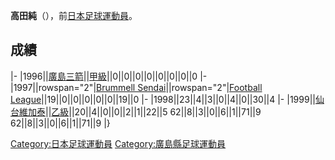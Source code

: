 {{Infobox football biography
|name=高田純
|image=
|fullname=高田純
|birth_date={{Birth date and age|1977|12|6}}
|cityofbirth=[[廣島縣|廣島縣]]
|countryofbirth=[[日本|日本]]
|position=[[前鋒_(足球)|前鋒]]
|currentclub=
|years=1996<br/>1997-1999
|clubs=[[廣島三箭|廣島三箭]]<br/>[[仙台維加泰|Brummell Sendai/仙台維加泰]]
|caps(goals)=
|nationalyears=
|nationalteam=
|nationalcaps(goals)=
}}
'''高田純'''（{{Bd|1977年|12月6日||}}），前[[日本|日本]][[足球|足球]][[運動員|運動員]]。

==成績==
{{Football player club statistics 1|YYN}}
{{Football player club statistics 2|JPN|YYN}}
|-
|1996||[[廣島三箭|廣島三箭]]||[[日本職業足球甲級聯賽|甲級]]||0||0||0||0||0||0||0||0
|-
|1997||rowspan="2"|[[仙台維加泰|Brummell Sendai]]||rowspan="2"|[[Japan_Football_League|Football League]]||19||0||0||0||0||0||19||0
|-
|1998||23||4||3||0||4||0||30||4
|-
|1999||[[仙台維加泰|仙台維加泰]]||[[日本職業足球乙級聯賽|乙級]]||20||4||0||0||2||1||22||5
{{Football player club statistics 3|1|JPN}}62||8||3||0||6||1||71||9
{{Football player club statistics 5}}62||8||3||0||6||1||71||9
|}

{{Japan-sport-bio-stub}}
{{Soccer-player-stub}}
[[Category:日本足球運動員|Category:日本足球運動員]]
[[Category:廣島縣足球運動員|Category:廣島縣足球運動員]]